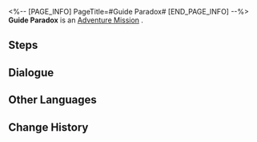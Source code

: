 <%-- [PAGE_INFO]
PageTitle=#Guide Paradox#
[END_PAGE_INFO] --%>
{{Stub|Dialogue, characters, and location(s)}}
{{Mission Infobox
|id            = 2000113
|title         = 
|image         = Mission Guide Paradox.png
|type          = Adventure
|event_name    = 
|chapter       = 
|requirements  = [[Adventure Mission]] ''[[Guide Paradox]]'' completed
|summary       = <!--official mission summary from Fate's Atlas-->
|characters    = <!--characters that appear in this mission-->
|startLocation = <!--location as it intially appears on the mission screen-->
|world         = <!--i.e. Penacony-->
|area          = <!--i.e. A Child's Dream-->
|prev          = 
|next          = 
|exp           = 100
|credits       = 5000
|stellarJade   = 
|other         = {{Card List|Adventure Log*3;Hertareum*50|delim=;}}
}}
'''Guide Paradox''' is an [[Adventure Mission]]<!--in [world]-->.

==Steps==


<!--
==Gameplay Notes==

--><!--
==Trial Character==

-->
==Dialogue==
{{Stub Dialogue}}


==Other Languages==
{{Other Languages
|en   = Guide Paradox
|zhs  = 向导佯谬
|zht  = 嚮導佯謬
|ja   = ミスガイド
|ko   = 역설의 길잡이
|es   = La paradoja de la guía
|fr   = Une guide paradoxale
|ru   = Направленный парадокс
|th   = แนวทางสู่ความขัดแย้ง
|vi   = Nghịch Lý Hướng Dẫn
|de   = Führungs-Paradoxon
|id   = Paradoks Pemandu
|pt   = Paradoxo Guia
}}

==Change History==
{{Change History|1.0}}
